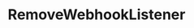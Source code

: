 ---
title: RemoveWebhookListener
openapi: ../indexer.json post /rpc/Indexer/RemoveWebhookListener
---
